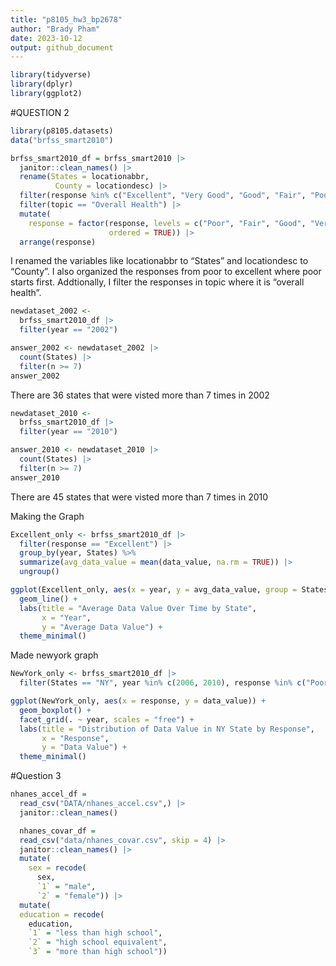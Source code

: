 ```yaml
---
title: "p8105_hw3_bp2678"
author: "Brady Pham"
date: 2023-10-12
output: github_document
---
```

```r
library(tidyverse)
library(dplyr)
library(ggplot2)
```

#QUESTION 2 
```r
library(p8105.datasets)
data("brfss_smart2010")

```

```r
brfss_smart2010_df = brfss_smart2010 |>
  janitor::clean_names() |>
  rename(States = locationabbr,
          County = locationdesc) |>
  filter(response %in% c("Excellent", "Very Good", "Good", "Fair", "Poor")) |>
  filter(topic == "Overall Health") |>
  mutate(
    response = factor(response, levels = c("Poor", "Fair", "Good", "Very Good", "Excellent"),
                      ordered = TRUE)) |>
  arrange(response)

```

I renamed the variables like locationabbr to "States" and locationdesc to "County". I also
organized the responses from poor to excellent where poor starts first. Addtionally, I filter
the responses in topic where it is "overall health".

```r
newdataset_2002 <- 
  brfss_smart2010_df |>  
  filter(year == "2002")

answer_2002 <- newdataset_2002 |> 
  count(States) |>  
  filter(n >= 7)
answer_2002
```

There are 36 states that were visted more than 7 times in 2002

```r
newdataset_2010 <- 
  brfss_smart2010_df |>  
  filter(year == "2010")

answer_2010 <- newdataset_2010 |> 
  count(States) |>  
  filter(n >= 7)
answer_2010

```

There are 45 states that were visted more than 7 times in 2010


Making the Graph 
```r
Excellent_only <- brfss_smart2010_df |>
  filter(response == "Excellent") |>
  group_by(year, States) %>%
  summarize(avg_data_value = mean(data_value, na.rm = TRUE)) |>
  ungroup()

ggplot(Excellent_only, aes(x = year, y = avg_data_value, group = States, color = States)) +
  geom_line() +
  labs(title = "Average Data Value Over Time by State",
       x = "Year",
       y = "Average Data Value") +
  theme_minimal()
```

Made newyork graph
```r
NewYork_only <- brfss_smart2010_df |>
  filter(States == "NY", year %in% c(2006, 2010), response %in% c("Poor", "Fair", "Good", "Very Good", "Excellent"))

ggplot(NewYork_only, aes(x = response, y = data_value)) +
  geom_boxplot() +
  facet_grid(. ~ year, scales = "free") +
  labs(title = "Distribution of Data Value in NY State by Response",
       x = "Response",
       y = "Data Value") +
  theme_minimal()
```


#Question 3 

```r
nhanes_accel_df = 
  read_csv("DATA/nhanes_accel.csv",) |>
  janitor::clean_names() 
```

```r
  nhanes_covar_df = 
  read_csv("data/nhanes_covar.csv", skip = 4) |>
  janitor::clean_names() |>
  mutate(
    sex = recode(
      sex,
      `1` = "male",
      `2` = "female")) |>
  mutate(
  education = recode(
    education,
    `1` = "less than high school",
    `2` = "high school equivalent",
    `3` = "more than high school"))
```


